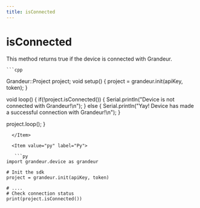 ```yaml
---
title: isConnected
---
```


# isConnected

This method returns true if the device is connected with Grandeur.

<Tabs>

  <Item value="arduino" label="Arduino">

    ```cpp
  Grandeur::Project project;
  void setup() {
  project = grandeur.init(apiKey, token);
}

void loop() {
  if(!project.isConnected()) {
    Serial.println("Device is not connected with Grandeur!\n");
  }
  else {
    Serial.println("Yay! Device has made a successful connection with Grandeur!\n");
  }

  project.loop();
}

```
  </Item>

  <Item value="py" label="Py">

   ```py
import grandeur.device as grandeur

# Init the sdk
project = grandeur.init(apiKey, token)

# ....
# Check connection status
print(project.isConnected())

```

  </Item>

</Tabs>









